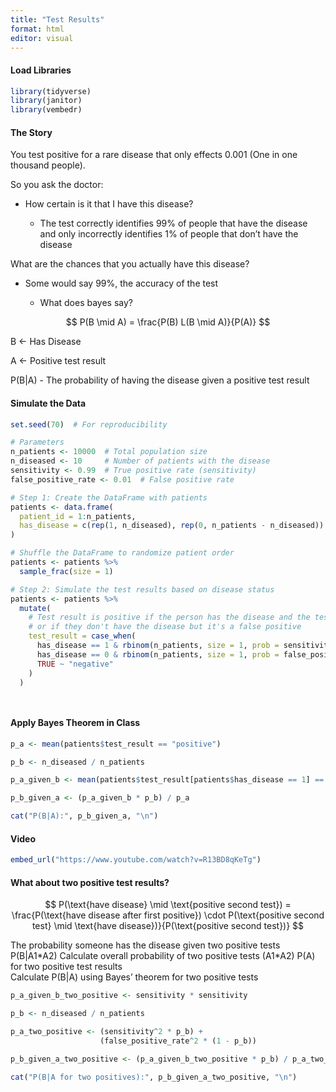 ```yaml
---
title: "Test Results"
format: html
editor: visual
---
```


#### Load Libraries

```r
library(tidyverse)
library(janitor)
library(vembedr)
```

#### The Story

You test positive for a rare disease that only effects 0.001 (One in one thousand people).

So you ask the doctor:

-   How certain is it that I have this disease?

    -   The test correctly identifies 99% of people that have the disease and only incorrectly identifies 1% of people that don't have the disease

What are the chances that you actually have this disease?

-   Some would say 99%, the accuracy of the test

    -   What does bayes say?

$$
P(B \mid A) = \frac{P(B) L(B \mid A)}{P(A)} 
$$

B \<- Has Disease

A \<- Positive test result

P(B\|A) - The probability of having the disease given a positive test result

#### Simulate the Data

```r

set.seed(70)  # For reproducibility

# Parameters
n_patients <- 10000  # Total population size
n_diseased <- 10     # Number of patients with the disease
sensitivity <- 0.99  # True positive rate (sensitivity)
false_positive_rate <- 0.01  # False positive rate

# Step 1: Create the DataFrame with patients
patients <- data.frame(
  patient_id = 1:n_patients,
  has_disease = c(rep(1, n_diseased), rep(0, n_patients - n_diseased))  # 10 with the disease, rest without
)

# Shuffle the DataFrame to randomize patient order
patients <- patients %>%
  sample_frac(size = 1)

# Step 2: Simulate the test results based on disease status
patients <- patients %>%
  mutate(
    # Test result is positive if the person has the disease and the test is sensitive,
    # or if they don't have the disease but it's a false positive
    test_result = case_when(
      has_disease == 1 & rbinom(n_patients, size = 1, prob = sensitivity) == 1 ~ "positive",
      has_disease == 0 & rbinom(n_patients, size = 1, prob = false_positive_rate) == 1 ~ "positive",
      TRUE ~ "negative"
    )
  )




```

#### Apply Bayes Theorem in Class

```r
p_a <- mean(patients$test_result == "positive")

p_b <- n_diseased / n_patients

p_a_given_b <- mean(patients$test_result[patients$has_disease == 1] == "positive")

p_b_given_a <- (p_a_given_b * p_b) / p_a

cat("P(B|A):", p_b_given_a, "\n")
```

#### Video

```r
embed_url("https://www.youtube.com/watch?v=R13BD8qKeTg")
```

#### What about two positive test results?

$$
P(\text{have disease} \mid \text{positive second test}) = \frac{P(\text{have disease after first positive}) \cdot P(\text{positive second test} \mid \text{have disease})}{P(\text{positive second test})}
$$

The probability someone has the disease given two positive tests\
P(B\|A1\*A2)
Calculate overall probability of two positive tests (A1\*A2)
P(A) for two positive test results\
Calculate P(B\|A) using Bayes' theorem for two positive tests

```r
p_a_given_b_two_positive <- sensitivity * sensitivity

p_b <- n_diseased / n_patients

p_a_two_positive <- (sensitivity^2 * p_b) + 
                    (false_positive_rate^2 * (1 - p_b))

p_b_given_a_two_positive <- (p_a_given_b_two_positive * p_b) / p_a_two_positive

cat("P(B|A for two positives):", p_b_given_a_two_positive, "\n")
```
